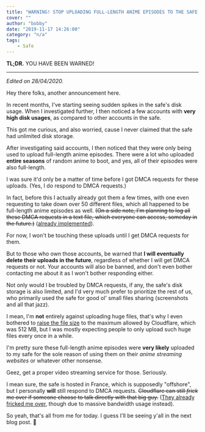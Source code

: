 ```yaml
---
title: "WARNING! STOP UPLOADING FULL-LENGTH ANIME EPISODES TO THE SAFE!!"
cover: ""
author: "bobby"
date: "2019-11-17 14:26:00"
category: "n/a"
tags:
    - Safe
---
```


**TL;DR.** YOU HAVE BEEN WARNED!

---

*Edited on 28/04/2020.*

Hey there folks, another announcement here.

In recent months, I've starting seeing sudden spikes in the safe's disk usage. When I investigated further, I then noticed a few accounts with **very high disk usages**, as compared to other accounts in the safe.

This got me curious, and also worried, cause I never claimed that the safe had unlimited disk storage.

After investigating said accounts, I then noticed that they were only being used to upload full-length anime episodes. There were a lot who uploaded **entire seasons** of random anime to boot, and yes, all of their episodes were also full-length.

I was sure it'd only be a matter of time before I got DMCA requests for these uploads. (Yes, I do respond to DMCA requests.)

In fact, before this I actually already got them a few times, with one even requesting to take down over 50 different files, which all happened to be full-length anime episodes as well. ~~(On a side note, I'm planning to log all these DMCA requests in a text file, which everyone can access, someday in the future.)~~ ([already implemented](/takedown-logs)).

For now, I won't be touching these uploads until I get DMCA requests for them.

But to those who own those accounts, be warned that **I will eventually delete their uploads in the future**, regardless of whether I will get DMCA requests or not. Your accounts will also be banned, and don't even bother contacting me about it as I won't bother responding either.

Not only would I be troubled by DMCA requests, if any, the safe's disk storage is also limited, and I'd very much prefer to prioritize the rest of us, who primarily used the safe for good ol' small files sharing (screenshots and all that jazz).

I mean, I'm **not** entirely against uploading huge files, that's why I even bothered to [raise the file size](/file-size-chunked-uploads-and-stuff) to the maximum allowed by Cloudflare, which was 512 MB, but I was mostly expecting people to only upload such huge files every once in a while.

I'm pretty sure these full-length anime episodes were **very likely** uploaded to my safe for the sole reason of using them on their *anime streaming websites* or whatever other nonsense.

Geez, get a proper video streaming service for those. Seriously.

I mean sure, the safe is hosted in France, which is supposedly "offshore", but I personally **will** still respond to DMCA requests. ~~Cloudflare can still *frick* me over if someone choose to talk directly with that big guy.~~ ([They already fricked me over](/breaking-news), though due to massive bandwidth usage instead).

So yeah, that's all from me for today. I guess I'll be seeing y'all in the next blog post. 👋
